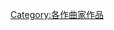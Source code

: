 {{NoteTA|G1=Music}}
{{Commons category|Compositions by Igor Stravinsky}}
{{Category explanation|[[伊戈尔·斯特拉文斯基|伊戈尔·斯特拉文斯基]]的音乐作品}}

{{DEFAULTSORT:Stravinsky, Igor}}
[[Category:各作曲家作品|Category:各作曲家作品]]